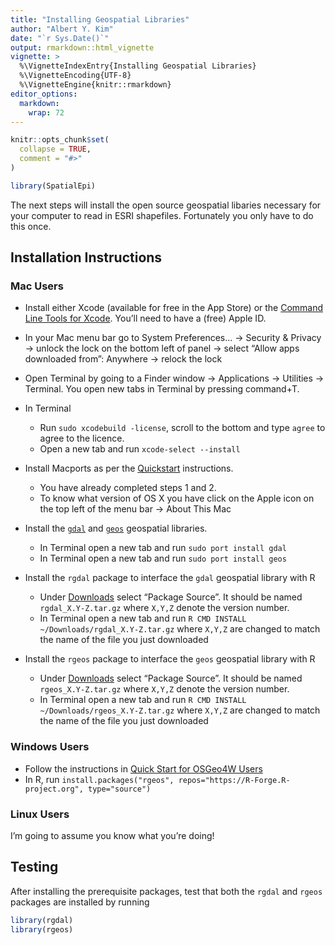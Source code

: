 ```yaml
---
title: "Installing Geospatial Libraries"
author: "Albert Y. Kim"
date: "`r Sys.Date()`"
output: rmarkdown::html_vignette
vignette: >
  %\VignetteIndexEntry{Installing Geospatial Libraries}
  %\VignetteEncoding{UTF-8}
  %\VignetteEngine{knitr::rmarkdown}
editor_options: 
  markdown: 
    wrap: 72
---
```


```r
knitr::opts_chunk$set(
  collapse = TRUE,
  comment = "#>"
)
```

```r
library(SpatialEpi)
```

The next steps will install the open source geospatial libaries
necessary for your computer to read in ESRI shapefiles. Fortunately you
only have to do this once.

## Installation Instructions

### Mac Users

-   Install either Xcode (available for free in the App Store) or the
    [Command Line Tools for
    Xcode](https://developer.apple.com/downloads/). You'll need to have
    a (free) Apple ID.

-   In your Mac menu bar go to System Preferences... -\> Security &
    Privacy -\> unlock the lock on the bottom left of panel -\> select
    "Allow apps downloaded from": Anywhere -\> relock the lock

-   Open Terminal by going to a Finder window -\> Applications -\>
    Utilities -\> Terminal. You open new tabs in Terminal by pressing
    command+T.

-   In Terminal

    -   Run `sudo xcodebuild -license`, scroll to the bottom and type
        `agree` to agree to the licence.
    -   Open a new tab and run `xcode-select --install`

-   Install Macports as per the
    [Quickstart](https://www.macports.org/install.php) instructions.

    -   You have already completed steps 1 and 2.
    -   To know what version of OS X you have click on the Apple icon on
        the top left of the menu bar -\> About This Mac

-   Install the [`gdal`](https://www.gdal.org/) and
    [`geos`](https://trac.osgeo.org/geos/) geospatial libraries.

    -   In Terminal open a new tab and run `sudo port install gdal`
    -   In Terminal open a new tab and run `sudo port install geos`

-   Install the `rgdal` package to interface the `gdal` geospatial
    library with R

    -   Under
        [Downloads](https://CRAN.R-project.org/package=rgdal)
        select "Package Source". It should be named `rgdal_X.Y-Z.tar.gz`
        where `X,Y,Z` denote the version number.
    -   In Terminal open a new tab and run
        `R CMD INSTALL   ~/Downloads/rgdal_X.Y-Z.tar.gz` where `X,Y,Z`
        are changed to match the name of the file you just downloaded

-   Install the `rgeos` package to interface the `geos` geospatial
    library with R

    -   Under
        [Downloads](https://cran.r-project.org/web/packages/rgeos/index.html)
        select "Package Source". It should be named `rgeos_X.Y-Z.tar.gz`
        where `X,Y,Z` denote the version number.
    -   In Terminal open a new tab and run
        `R CMD INSTALL   ~/Downloads/rgeos_X.Y-Z.tar.gz` where `X,Y,Z`
        are changed to match the name of the file you just downloaded

### Windows Users

-   Follow the instructions in [Quick Start for OSGeo4W
    Users](https://trac.osgeo.org/osgeo4w/)
-   In R, run
    `install.packages("rgeos", repos="https://R-Forge.R-project.org", type="source")`

### Linux Users

I'm going to assume you know what you're doing!

## Testing

After installing the prerequisite packages, test that both the `rgdal`
and `rgeos` packages are installed by running

```r
library(rgdal)
library(rgeos)
```
